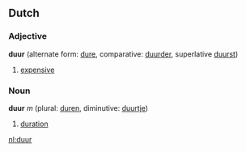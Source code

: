 ==Dutch==
===Adjective===
'''duur''' (alternate form: [[dure]], comparative: [[duurder]], superlative [[duurst]])

# [[expensive]]

===Noun===
'''duur''' ''m'' (plural: [[duren]], diminutive: [[duurtje]])

# [[duration]]

[[nl:duur]]